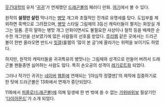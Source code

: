 [[웃긴대학]]의 유저 '[[귀귀]]'가 연재했던 [[드래곤볼]]의 패러디 만화. [http://blog.naver.com/tarboy/90032013466 여기]에서 볼 수 있다.

원작의 '''설정만 살린''' 막나가는 [[병맛]] 개그와 초월적인 전개로 유명세를 탔다. 도입부를 제외하면 흑백으로 그려졌으며, [[병맛]] 스타일 그림체의 3등신 캐릭터들이 펼치는 화장실 개그는 일품. 흔히 말하는 병맛 개그 만화이면서도 불필요한 사상이나 철학 등을 배제한 순수한 개그만을 선보였기에 많은 사람들의 선호를 받았다. [[루리웹]] 같은 곳에서는 드라곤볼이 한번 올라오면 반드시 [[힛갤]](룰웹의 '많이 본 글')에 올라가는 위력을 보이기도 하였다.

하지만, 원작의 캐릭터들을 귀귀특유의 병맛나는 그림체와 성격으로 만들어 버려서 드래곤볼 팬들중엔 싫어하는 사람도 많다. 특히 손오공의 성격이 [[브로리/MAD|레기로트]]화 되었다.

그러나 작가인 귀귀는 [[네이버]] [[웹툰]]에 연재되는 '[야심작 정열맨]'의 제작에 집중하기로 한 탓에 드라곤볼은 13화에서 연재가 중단되었다.

11화에서 [[피콜로(드래곤볼)]]에 의해 일생에 한 번 밖에 쓸 수 없는 [[가위바위보]] 필살기인 '[[다이아몬드]]'가 소개 되었다.
